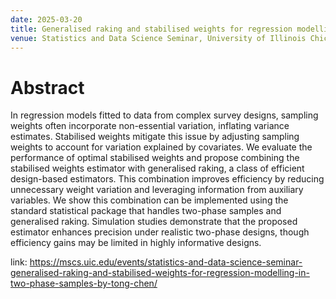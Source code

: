 ```yaml
---
date: 2025-03-20
title: Generalised raking and stabilised weights for regression modelling in two-phase samples
venue: Statistics and Data Science Seminar, University of Illinois Chicago (Online)
---
```



# Abstract


In regression models fitted to data from complex survey designs, sampling weights often incorporate non-essential variation, inflating variance estimates. Stabilised weights mitigate this issue by adjusting sampling weights to account for variation explained by covariates. We evaluate the performance of optimal stabilised weights and propose combining the stabilised weights estimator with generalised raking, a class of efficient design-based estimators. This combination improves efficiency by reducing unnecessary weight variation and leveraging information from auxiliary variables. We show this combination can be implemented using the standard statistical package that handles two-phase samples and generalised raking. Simulation studies demonstrate that the proposed estimator enhances precision under realistic two-phase designs, though efficiency gains may be limited in highly informative designs.

link: <https://mscs.uic.edu/events/statistics-and-data-science-seminar-generalised-raking-and-stabilised-weights-for-regression-modelling-in-two-phase-samples-by-tong-chen/>

